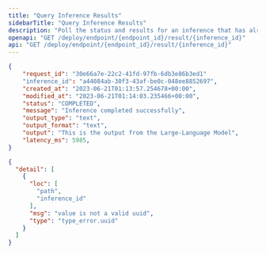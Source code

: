 ```yaml
---
title: "Query Inference Results"
sidebarTitle: "Query Inference Results"
description: "Poll the status and results for an inference that has already started."
openapi: "GET /deploy/endpoint/{endpoint_id}/result/{inference_id}"
api: "GET /deploy/endpoint/{endpoint_id}/result/{inference_id}"
---
```


<ResponseExample>

```json Response
{
    "request_id": "30e66a7e-22c2-41fd-97fb-6db3e86b3ed1"
    "inference_id": "a44084ab-30f3-43af-be0c-048ee8852697",
    "created_at": "2023-06-21T01:13:57.254678+00:00",
    "modified_at": "2023-06-21T01:14:03.235466+00:00",
    "status": "COMPLETED",
    "message": "Inference completed successfully",
    "output_type": "text",
    "output_format": "text",
    "output": "This is the output from the Large-Language Model",
    "latency_ms": 5985,
}
```


  ```json Validation Error
  {
    "detail": [
      {
        "loc": [
          "path",
          "inference_id"
        ],
        "msg": "value is not a valid uuid",
        "type": "type_error.uuid"
      }
    ]
  }
  ```


</ResponseExample>
